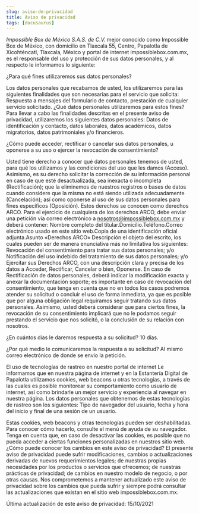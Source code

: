 ```yaml
---
slug: aviso-de-privacidad
title: Aviso de privacidad
tags: [docusaurus]
---
```


*Impossible Box de México S.A.S. de C.V.* mejor conocido como Impossible Box de México, con domicilio en Tlaxcala 55, Centro, Papalotla de Xicohténcatl, Tlaxcala, México y portal de internet impossiblebox.com.mx, es el responsable del uso y protección de sus datos personales, y al respecto le informamos lo siguiente:

¿Para qué fines utilizaremos sus datos personales?

Los datos personales que recabamos de usted, los utilizaremos para las siguientes finalidades que son necesarias para el servicio que solicita:
Respuesta a mensajes del formulario de contacto, prestación de cualquier servicio solicitado.
¿Qué datos personales utilizaremos para estos fines?
Para llevar a cabo las finalidades descritas en el presente aviso de privacidad, utilizaremos los siguientes datos personales:
Datos de identificación y contacto, datos laborales, datos académicos, datos migratorios, datos patrimoniales y/o financieros.

¿Cómo puede acceder, rectificar o cancelar sus datos personales, u oponerse a su uso o ejercer la revocación de consentimiento?

Usted tiene derecho a conocer qué datos personales tenemos de usted, para qué los utilizamos y las condiciones del uso que les damos (Acceso). Asimismo, es su derecho solicitar la corrección de su información personal en caso de que esté desactualizada, sea inexacta o incompleta (Rectificación); que la eliminemos de nuestros registros o bases de datos cuando considere que la misma no está siendo utilizada adecuadamente (Cancelación); así como oponerse al uso de sus datos personales para fines específicos (Oposición). Estos derechos se conocen como derechos ARCO.
Para el ejercicio de cualquiera de los derechos ARCO, debe enviar una petición vía correo electrónico a nosotros@impossiblebox.com.mx y deberá contener:
Nombre completo del titular.Domicilio.Teléfono.Correo electrónico usado en este sitio web.Copia de una identificación oficial adjunta.Asunto «Derechos ARCO»
Descripción el objeto del escrito, los cuales pueden ser de manera enunciativa más no limitativa los siguientes: Revocación del consentimiento para tratar sus datos personales; y/o Notificación del uso indebido del tratamiento de sus datos personales; y/o Ejercitar sus Derechos ARCO, con una descripción clara y precisa de los datos a Acceder, Rectificar, Cancelar o bien, Oponerse. En caso de Rectificación de datos personales, deberá indicar la modificación exacta y anexar la documentación soporte; es importante en caso de revocación del consentimiento, que tenga en cuenta que no en todos los casos podremos atender su solicitud o concluir el uso de forma inmediata, ya que es posible que por alguna obligación legal requiramos seguir tratando sus datos personales. Asimismo, usted deberá considerar que para ciertos fines, la revocación de su consentimiento implicará que no le podamos seguir prestando el servicio que nos solicitó, o la conclusión de su relación con nosotros.

¿En cuántos días le daremos respuesta a su solicitud?
10 días.

¿Por qué medio le comunicaremos la respuesta a su solicitud?
Al mismo correo electrónico de donde se envío la petición.

El uso de tecnologías de rastreo en nuestro portal de internet
Le informamos que en nuestra página de internet y en la Estantería Digital de Papalotla utilizamos cookies, web beacons u otras tecnologías, a través de las cuales es posible monitorear su comportamiento como usuario de internet, así como brindarle un mejor servicio y experiencia al navegar en nuestra página. Los datos personales que obtenemos de estas tecnologías de rastreo son los siguientes:
Tipo de navegador del usuario, fecha y hora del inicio y final de una sesión de un usuario.

Estas cookies, web beacons y otras tecnologías pueden ser deshabilitadas. Para conocer cómo hacerlo, consulte el menú de ayuda de su navegador. Tenga en cuenta que, en caso de desactivar las cookies, es posible que no pueda acceder a ciertas funciones personalizadas en nuestros sitio web.
¿Cómo puede conocer los cambios en este aviso de privacidad?
El presente aviso de privacidad puede sufrir modificaciones, cambios o actualizaciones derivadas de nuevos requerimientos legales; de nuestras propias necesidades por los productos o servicios que ofrecemos; de nuestras prácticas de privacidad; de cambios en nuestro modelo de negocio, o por otras causas. Nos comprometemos a mantener actualizado este aviso de privacidad sobre los cambios que pueda sufrir y siempre podrá consultar las actualizaciones que existan en el sitio web impossiblebox.com.mx.

Última actualización de este aviso de privacidad: 15/10/2021